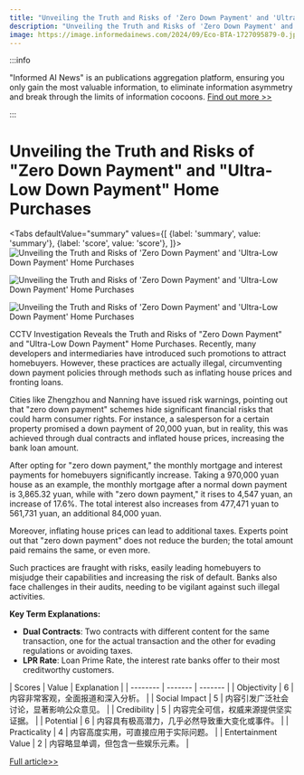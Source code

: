 ```yaml
---
title: "Unveiling the Truth and Risks of 'Zero Down Payment' and 'Ultra-Low Down Payment' Home Purchases"
description: "Unveiling the Truth and Risks of 'Zero Down Payment' and 'Ultra-Low Down Payment' Home Purchases"
image: https://image.informedainews.com/2024/09/Eco-BTA-1727095879-0.jpg
---
```



:::info

"Informed AI News" is an publications aggregation platform, ensuring you only gain the most valuable information, to eliminate information asymmetry and break through the limits of information cocoons.  [Find out more >>](/)

:::

# Unveiling the Truth and Risks of "Zero Down Payment" and "Ultra-Low Down Payment" Home Purchases


<Tabs
	defaultValue="summary"
	values={[
	{label: 'summary', value: 'summary'},
	{label: 'score', value: 'score'},
]}>
<TabItem value="summary">
<img
  src="https://image.informedainews.com/2024/09/Eco-BTA-1727095879-0.jpg"
  alt="Unveiling the Truth and Risks of 'Zero Down Payment' and 'Ultra-Low Down Payment' Home Purchases"
/>

<img
  src="https://image.informedainews.com/2024/09/Eco-ymP-1727095879-1.jpg"
  alt="Unveiling the Truth and Risks of 'Zero Down Payment' and 'Ultra-Low Down Payment' Home Purchases"
/>

<img
  src="https://image.informedainews.com/2024/09/Eco-iXl-1727095879-2.jpg"
  alt="Unveiling the Truth and Risks of 'Zero Down Payment' and 'Ultra-Low Down Payment' Home Purchases"
/>



CCTV Investigation Reveals the Truth and Risks of "Zero Down Payment" and "Ultra-Low Down Payment" Home Purchases. Recently, many developers and intermediaries have introduced such promotions to attract homebuyers. However, these practices are actually illegal, circumventing down payment policies through methods such as inflating house prices and fronting loans.

Cities like Zhengzhou and Nanning have issued risk warnings, pointing out that "zero down payment" schemes hide significant financial risks that could harm consumer rights. For instance, a salesperson for a certain property promised a down payment of 20,000 yuan, but in reality, this was achieved through dual contracts and inflated house prices, increasing the bank loan amount.

After opting for "zero down payment," the monthly mortgage and interest payments for homebuyers significantly increase. Taking a 970,000 yuan house as an example, the monthly mortgage after a normal down payment is 3,865.32 yuan, while with "zero down payment," it rises to 4,547 yuan, an increase of 17.6%. The total interest also increases from 477,471 yuan to 561,731 yuan, an additional 84,000 yuan.

Moreover, inflating house prices can lead to additional taxes. Experts point out that "zero down payment" does not reduce the burden; the total amount paid remains the same, or even more.

Such practices are fraught with risks, easily leading homebuyers to misjudge their capabilities and increasing the risk of default. Banks also face challenges in their audits, needing to be vigilant against such illegal activities.

**Key Term Explanations:**
- **Dual Contracts**: Two contracts with different content for the same transaction, one for the actual transaction and the other for evading regulations or avoiding taxes.
- **LPR Rate**: Loan Prime Rate, the interest rate banks offer to their most creditworthy customers.
</TabItem>
<TabItem value="score">
	| Scores     | Value   | Explanation |
	| -------- | ------- | ------- |
	| Objectivity  | 6    | 内容非常客观，全面报道和深入分析。    |
	| Social Impact | 5     | 内容引发广泛社会讨论，显著影响公众意见。    |
	| Credibility    | 5    | 内容完全可信，权威来源提供坚实证据。    |
	| Potential    | 6    | 内容具有极高潜力，几乎必然导致重大变化或事件。    |
	| Practicality    | 4    | 内容高度实用，可直接应用于实际问题。    |
	| Entertainment Value    | 2    | 内容略显单调，但包含一些娱乐元素。    |
</TabItem>
</Tabs>

[Full article>>](https://www.thepaper.cn/newsDetail_forward_28819955)
